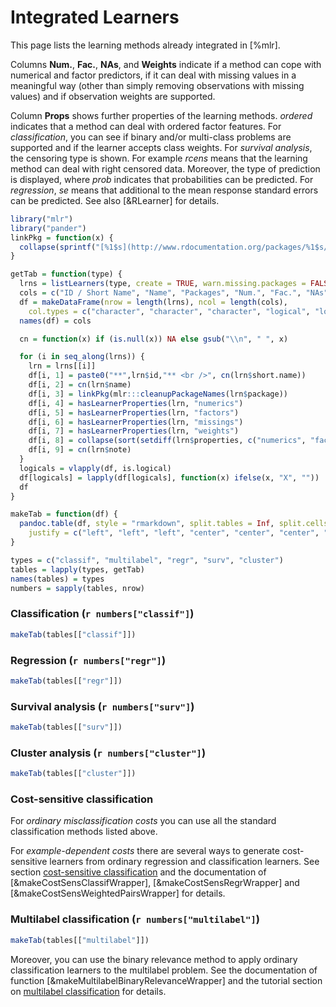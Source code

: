 # Integrated Learners

This page lists the learning methods already integrated in [%mlr].

Columns **Num.**, **Fac.**, **NAs**, and **Weights** indicate if a method can cope with
numerical and factor predictors, if it can deal with missing values in a meaningful way
(other than simply removing observations with missing values) and if observation
weights are supported.

Column **Props** shows further properties of the learning methods.
*ordered* indicates that a method can deal with ordered factor features.
For *classification*, you can see if binary and/or multi-class problems are supported
and if the learner accepts class weights.
For *survival analysis*, the censoring type is shown.
For example *rcens* means that the learning method can deal with right censored data.
Moreover, the type of prediction is displayed, where *prob* indicates that probabilities
can be predicted.
For *regression*, *se* means that additional to the mean response standard errors can be predicted.
See also [&RLearner] for details.


```r
library("mlr")
library("pander")
linkPkg = function(x) {
  collapse(sprintf("[%1$s](http://www.rdocumentation.org/packages/%1$s/)", x), sep = "<br />")
}

getTab = function(type) {
  lrns = listLearners(type, create = TRUE, warn.missing.packages = FALSE)
  cols = c("ID / Short Name", "Name", "Packages", "Num.", "Fac.", "NAs", "Weights", "Props", "Note")
  df = makeDataFrame(nrow = length(lrns), ncol = length(cols),
    col.types = c("character", "character", "character", "logical", "logical", "logical", "logical", "character", "character"))
  names(df) = cols

  cn = function(x) if (is.null(x)) NA else gsub("\\n", " ", x)

  for (i in seq_along(lrns)) {
    lrn = lrns[[i]]
    df[i, 1] = paste0("**",lrn$id,"** <br />", cn(lrn$short.name))
    df[i, 2] = cn(lrn$name)
    df[i, 3] = linkPkg(mlr:::cleanupPackageNames(lrn$package))
    df[i, 4] = hasLearnerProperties(lrn, "numerics")
    df[i, 5] = hasLearnerProperties(lrn, "factors")
    df[i, 6] = hasLearnerProperties(lrn, "missings")
    df[i, 7] = hasLearnerProperties(lrn, "weights")
    df[i, 8] = collapse(sort(setdiff(lrn$properties, c("numerics", "factors", "missings", "weights"))), sep = "<br />")
    df[i, 9] = cn(lrn$note)
  }
  logicals = vlapply(df, is.logical)
  df[logicals] = lapply(df[logicals], function(x) ifelse(x, "X", ""))
  df
}

makeTab = function(df) {
  pandoc.table(df, style = "rmarkdown", split.tables = Inf, split.cells = Inf,
    justify = c("left", "left", "left", "center", "center", "center", "center", "left", "left"))
}

types = c("classif", "multilabel", "regr", "surv", "cluster")
tables = lapply(types, getTab)
names(tables) = types
numbers = sapply(tables, nrow)
```


### Classification (`r numbers["classif"]`)
```r
makeTab(tables[["classif"]])
```

### Regression (`r numbers["regr"]`)
```r
makeTab(tables[["regr"]])
```

### Survival analysis (`r numbers["surv"]`)
```r
makeTab(tables[["surv"]])
```

### Cluster analysis (`r numbers["cluster"]`)
```r
makeTab(tables[["cluster"]])
```

### Cost-sensitive classification
For *ordinary misclassification costs* you can use all the standard classification methods listed
above.

For *example-dependent costs* there are several ways to generate cost-sensitive learners from
ordinary regression and classification learners.
See section [cost-sensitive classification](cost_sensitive_classif.md) and the documentation
of [&makeCostSensClassifWrapper], [&makeCostSensRegrWrapper] and [&makeCostSensWeightedPairsWrapper]
for details.

### Multilabel classification (`r numbers["multilabel"]`)
```r
makeTab(tables[["multilabel"]])
```

Moreover, you can use the binary relevance method to apply ordinary classification learners
to the multilabel problem. See the documentation of function [&makeMultilabelBinaryRelevanceWrapper]
and the tutorial section on [multilabel classification](multilabel.md) for details.
